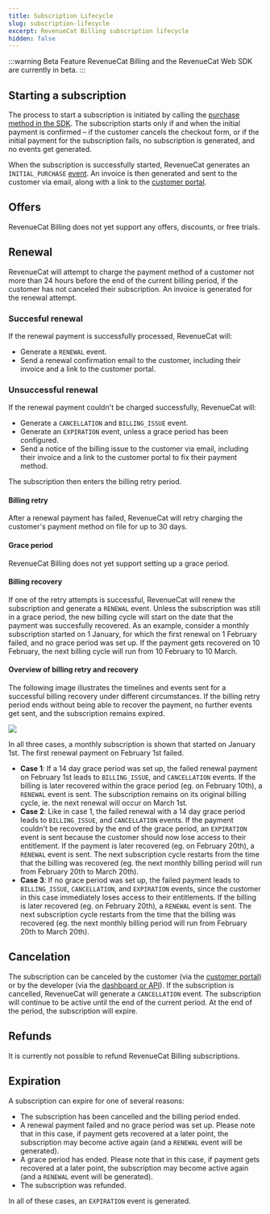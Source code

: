 ```yaml
---
title: Subscription Lifecycle
slug: subscription-lifecycle
excerpt: RevenueCat Billing subscription lifecycle
hidden: false
---
```

:::warning Beta Feature
RevenueCat Billing and the RevenueCat Web SDK are currently in beta.
:::
## Starting a subscription
The process to start a subscription is initiated by calling the [purchase method in the SDK](/web/revenuecat-billing#purchasing-a-package). The subscription starts only if and when the initial payment is confirmed – if the customer cancels the checkout form, or if the initial payment for the subscription fails, no subscription is generated, and no events get generated. 

When the subscription is successfully started, RevenueCat generates an `INITIAL_PURCHASE` [event](/integrations/webhooks/event-types-and-fields). An invoice is then generated and sent to the customer via email, along with a link to the [customer portal](./customer-portal).

## Offers
RevenueCat Billing does not yet support any offers, discounts, or free trials.

## Renewal
RevenueCat will attempt to charge the payment method of a customer not more than 24 hours before the end of the current billing period, if the customer has not canceled their subscription. An invoice is generated for the renewal attempt. 

### Succesful renewal

If the renewal payment is successfully processed, RevenueCat will:
* Generate a `RENEWAL` event.
* Send a renewal confirmation email to the customer, including their invoice and a link to the customer portal.

### Unsuccessful renewal

If the renewal payment couldn't be charged successfully, RevenueCat will:
* Generate a `CANCELLATION` and `BILLING_ISSUE` event.
* Generate an `EXPIRATION` event, unless a grace period has been configured.
* Send a notice of the billing issue to the customer via email, including their invoice and a link to the customer portal to fix their payment method.

The subscription then enters the billing retry period.

#### Billing retry
After a renewal payment has failed, RevenueCat will retry charging the customer's payment method on file for up to 30 days.

#### Grace period
RevenueCat Billing does not yet support setting up a grace period.

#### Billing recovery
If one of the retry attempts is successful, RevenueCat will renew the subscription and generate a `RENEWAL` event. Unless the subscription was still in a grace period, the new billing cycle will start on the date that the payment was succesfully recovered. As an example, consider a monthly subscription started on 1 January, for which the first renewal on 1 February failed, and no grace period was set up. If the payment gets recovered on 10 February, the next billing cycle will run from 10 February to 10 March.


#### Overview of billing retry and recovery
The following image illustrates the timelines and events sent for a successful billing recovery under different circumstances. If the billing retry period ends without being able to recover the payment, no further events get sent, and the subscription remains expired.

![](/images/rc-billing/billing-retry-and-grace-period.png)

In all three cases, a monthly subscription is shown that started on January 1st. The first renewal payment on February 1st failed.
* **Case 1**: If a 14 day grace period was set up, the failed renewal payment on February 1st leads to `BILLING_ISSUE`, and `CANCELLATION` events. If the billing is later recovered within the grace period (eg. on February 10th), a `RENEWAL` event is sent. The subscription remains on its original billing cycle, ie. the next renewal will occur on March 1st.
* **Case 2**: Like in case 1, the failed renewal with a 14 day grace period leads to  `BILLING_ISSUE`, and `CANCELLATION` events. If the payment couldn't be recovered by the end of the grace period, an `EXPIRATION` event is sent because the customer should now lose access to their entitlement. If the payment is later recovered (eg. on February 20th), a `RENEWAL` event is sent. The next subscription cycle restarts from the time that the billing was recovered (eg. the next monthly billing period will run from February 20th to March 20th).
* **Case 3**: If no grace period was set up, the failed payment leads to `BILLING_ISSUE`, `CANCELLATION`, and `EXPIRATION` events, since the customer in this case immediately loses access to their entitlements. If the billing is later recovered (eg. on February 20th), a `RENEWAL` event is sent. The next subscription cycle restarts from the time that the billing was recovered (eg. the next monthly billing period will run from February 20th to March 20th).

## Cancelation
The subscription can be canceled by the customer (via the [customer portal](./customer-portal)) or by the developer (via the [dashboard or API](./managing-customer-subscriptions)). If the subscription is cancelled, RevenueCat will generate a `CANCELLATION` event. The subscription will continue to be active until the end of the current period. At the end of the period, the subscription will expire.

## Refunds
It is currently not possible to refund RevenueCat Billing subscriptions.

## Expiration
A subscription can expire for one of several reasons:
* The subscription has been cancelled and the billing period ended.
* A renewal payment failed and no grace period was set up. Please note that in this case, if payment gets recovered at a later point, the subscription may become active again (and a `RENEWAL` event will be generated).
* A grace period has ended. Please note that in this case, if payment gets recovered at a later point, the subscription may become active again (and a `RENEWAL` event will be generated).
* The subscription was refunded.

In all of these cases, an `EXPIRATION` event is generated.

